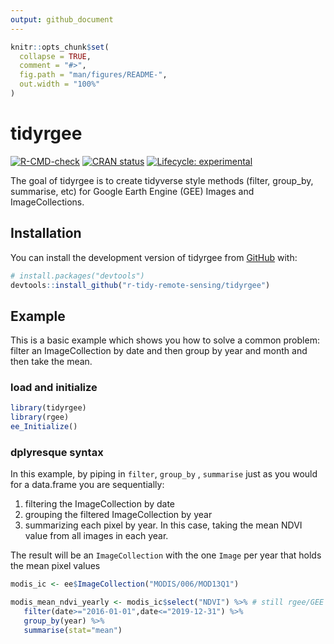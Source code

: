 ```yaml
---
output: github_document
---
```


<!-- README.md is generated from README.Rmd. Please edit that file -->

```r
knitr::opts_chunk$set(
  collapse = TRUE,
  comment = "#>",
  fig.path = "man/figures/README-",
  out.width = "100%"
)
```

# tidyrgee

<!-- badges: start -->
[![R-CMD-check](https://github.com/r-tidy-remote-sensing/tidyrgee/workflows/R-CMD-check/badge.svg)](https://github.com/r-tidy-remote-sensing/tidyrgee/actions)
[![CRAN status](https://www.r-pkg.org/badges/version/tidyrgee)](https://CRAN.R-project.org/package=tidyrgee)
[![Lifecycle: experimental](https://img.shields.io/badge/lifecycle-experimental-orange.svg)](https://lifecycle.r-lib.org/articles/stages.html#experimental)
<!-- badges: end -->

The goal of tidyrgee is to create tidyverse style methods (filter, group_by, summarise, etc) for Google Earth Engine (GEE) Images and ImageCollections. 

## Installation

You can install the development version of tidyrgee from [GitHub](https://github.com/) with:

``` r
# install.packages("devtools")
devtools::install_github("r-tidy-remote-sensing/tidyrgee")
```

## Example

This is a basic example which shows you how to solve a common problem: filter an ImageCollection by date and then group by year and month and then take the mean.  

### load and initialize
```r

library(tidyrgee)
library(rgee)
ee_Initialize()
```

### dplyresque syntax

In this example, by piping in  `filter`, `group_by` , `summarise`  just as you would for a data.frame you are sequentially:

1. filtering the ImageCollection by date
2. grouping the filtered ImageCollection  by year
3. summarizing each pixel by year. In this case, taking the mean NDVI value from all images in each year.

The result will be an `ImageCollection` with the one `Image` per year that holds the mean pixel values

```r
modis_ic <- ee$ImageCollection("MODIS/006/MOD13Q1")

modis_mean_ndvi_yearly <- modis_ic$select("NDVI") %>% # still rgee/GEE syntax
   filter(date>="2016-01-01",date<="2019-12-31") %>%
   group_by(year) %>%
   summarise(stat="mean")
```

